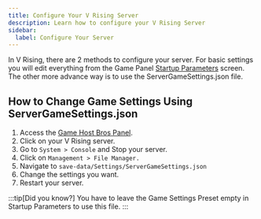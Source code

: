 ```yaml
---
title: Configure Your V Rising Server
description: Learn how to configure your V Rising Server 
sidebar:
  label: Configure Your Server
---
```


In V Rising, there are 2 methods to configure your server. For basic settings you will edit everything from the Game Panel [Startup Parameters](/getting-started/beginners-guide/#edit-server-settings) screen. The other more advance way is to use the ServerGameSettings.json file.

## How to Change Game Settings Using ServerGameSettings.json

1. Access the [Game Host Bros Panel](https://panel.gamehostbros.com/).
2. Click on your V Rising server.
3. Go to `System > Console` and Stop your server.
4. Click on `Management > File Manager.`
5. Navigate to `save-data/Settings/ServerGameSettings.json`
6. Change the settings you want.
7. Restart your server.

:::tip[Did you know?]
You have to leave the Game Settings Preset empty in Startup Parameters to use this file.
:::